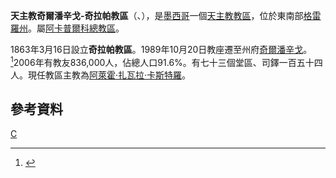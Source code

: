 {{Infobox Roman Catholic diocese
|name=奇爾潘辛戈-奇拉帕
|jurisdiction=教區
|latin = Dioecesis Chilpancingensis-Chilapensis
|image =Catedralchilpancingo2.JPG
|caption = 聖母升天主教座堂
|location = [[墨西哥|墨西哥]]
|territory = [[格雷羅州|格雷羅州]]
|population = 836,000
|rite = [[罗马礼|罗马礼]]
|patron = 
|province = 阿卡普爾科
|established = 1863年
|cathedral =  [[聖母升天主教座堂_(奇爾潘辛戈)|聖母升天主教座堂]] 
|co-cathedral =
|leadership = 主教
|website =
|patriarch= 
|metropolitan = 
|ordinary = 阿萊霍·扎瓦拉·卡斯特羅
|coadjutor archbishop =
|coadjutor bishop =
|auxiliary =
|emeritus =
}}
'''天主教奇爾潘辛戈-奇拉帕教區'''（{{lang-la|Dioecesis Chilpancingensis-Chilapensis}}、{{lang-es|Diócesis de Chilpancingo-Chilapa}}），是[[墨西哥|墨西哥]]一個[[天主教|天主教]][[教區|教區]]，位於東南部[[格雷羅州|格雷羅州]]。屬[[天主教阿卡普爾科總教區|阿卡普爾科總教區]]。

1863年3月16日設立'''奇拉帕教區'''。1989年10月20日教座遷至州府[[奇爾潘辛戈|奇爾潘辛戈]]。<ref>{{cite journal
|journal=[[宗座公報|宗座公報]]
|publisher=梵蒂岡出版社
|date=1990年
|volume=82
|title=''Cum urbs''
|page=1646
|url=http://www.vatican.va/archive/aas/documents/AAS%2082%20%5B1990%5D%20-%20ocr.pdf
|access-date=2013-05-13
|archive-date=2010-03-27
|archive-url=https://web.archive.org/web/20100327065531/http://www.vatican.va/archive/aas/documents/AAS%2082%20%5B1990%5D%20-%20ocr.pdf
|dead-url=no
}}</ref>2006年有教友836,000人，佔總人口91.6%。有七十三個堂區、司鐸一百五十四人。現任教區主教為[[阿萊霍·扎瓦拉·卡斯特羅|阿萊霍·扎瓦拉·卡斯特羅]]。

==參考資料==
{{reflist}}
{{墨西哥天主教教區}}
[[Category:墨西哥天主教教區|C]]